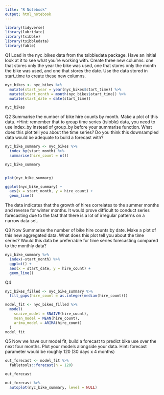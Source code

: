 ```yaml
---
title: "R Notebook"
output: html_notebook
---
```



```r
library(tidyverse)
library(lubridate)
library(tsibble)
library(tsibbledata)
library(fable)
```

Q1
Load in the nyc_bikes data from the tsibbledata package. Have an initial look at it to see what you’re working with. Create three new columns: one that stores only the year the bike was used, one that stores only the month the bike was used, and one that stores the date. Use the data stored in start_time to create these new columns.
```r
nyc_bikes <- nyc_bikes %>% 
  mutate(start_year = year(nyc_bikes$start_time)) %>% 
  mutate(start_month = month(nyc_bikes$start_time)) %>% 
  mutate(start_date = date(start_time))

nyc_bikes
```

Q2
Summarise the number of bike hire counts by month. Make a plot of this data. *Hint: remember that to group time series (tsibble) data, you need to use index_by instead of group_by before your summarise function. What does this plot tell you about the time series? Do you think this downsampled data would be adequate to build a forecast with?
```r
nyc_bike_summary <- nyc_bikes %>% 
  index_by(start_month) %>% 
  summarise(hire_count = n())

nyc_bike_summary
  
```

```r
plot(nyc_bike_summary)

ggplot(nyc_bike_summary) +
  aes(x = start_month, y = hire_count) +
  geom_line()
```
The data indicates that the growth of hires correlates to the summer months and reverse for winter months. It would prove difficult to conduct series forecasting due to the fast that there is a lot of irregular patterns on a narrow data set.

Q3
Now Summarise the number of bike hire counts by date. Make a plot of this new aggregated data. What does this plot tell you about the time series? Would this data be preferrable for time series forecasting compared to the monthly data?
```r
nyc_bike_summary %>% 
  index(~start_month) %>% 
  ggplot() +
  aes(x = start_date, y = hire_count) +
  geom_line()
```

Q4


```r
nyc_bikes_filled <- nyc_bike_summary %>%
  fill_gaps(hire_count = as.integer(median(hire_count)))

model_fit <- nyc_bikes_filled %>% 
  model(
    snaive_model = SNAIVE(hire_count),
    mean_model = MEAN(hire_count),
    arima_model = ARIMA(hire_count)
  )
model_fit
```
Q5
Now we have our model fit, build a forecast to predict bike use over the next four months. Plot your models alongside your data.
Hint: forecast parameter would be roughly 120 (30 days x 4 months)
```r
out_forecast <- model_fit %>% 
  fabletools::forecast(h = 120) 

out_forecast
```

```r
out_forecast %>% 
  autoplot(nyc_bike_summary, level = NULL)
```





























